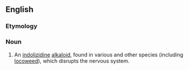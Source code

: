 ==English==
{{wikipedia}}

===Etymology===
{{taxlink|Swainsona|genus|noshow=1}} {{suffix||ine|lang=en}}

===Noun===
{{en-noun|-}}

# {{context|chemistry|biochemistry|lang=en}} An [[indolizidine]] [[alkaloid]], found in various {{taxlink|Swainsona|genus|noshow=1}} and other species (including [[locoweed]]), which disrupts the nervous system.
